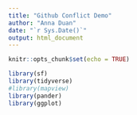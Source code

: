 ```yaml
---
title: "Github Conflict Demo"
author: "Anna Duan"
date: "`r Sys.Date()`"
output: html_document
---
```


```r
knitr::opts_chunk$set(echo = TRUE)

library(sf)
library(tidyverse)
#library(mapview)
library(pander)
library(ggplot)
```
